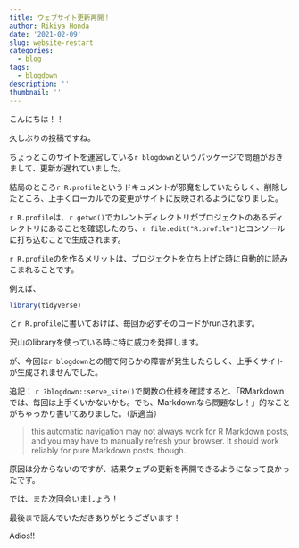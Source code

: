 ```yaml
---
title: ウェブサイト更新再開！
author: Rikiya Honda
date: '2021-02-09'
slug: website-restart
categories:
  - blog
tags:
  - blogdown
description: ''
thumbnail: ''
---
```


こんにちは！！

久しぶりの投稿ですね。

ちょっとこのサイトを運営している`r blogdown`というパッケージで問題がおきまして、更新が遅れていました。

結局のところ`r R.profile`というドキュメントが邪魔をしていたらしく、削除したところ、上手くローカルでの変更がサイトに反映されるようになりました。

`r R.profile`は、`r getwd()`でカレントディレクトリがプロジェクトのあるディレクトリにあることを確認したのち、`r file.edit("R.profile")`とコンソールに打ち込むことで生成されます。

`r R.profile`のを作るメリットは、プロジェクトを立ち上げた時に自動的に読みこまれることです。

例えば、

```r
library(tidyverse)
```

と`r R.profile`に書いておけば、毎回か必ずそのコードがrunされます。

沢山のlibraryを使っている時に特に威力を発揮します。

が、今回は`r blogdown`との間で何らかの障害が発生したらしく、上手くサイトが生成されませんでした。

追記：
`r ?blogdown::serve_site()`で関数の仕様を確認すると、「RMarkdownでは、毎回は上手くいかないかも。でも、Markdownなら問題なし！」的なことがちゃっかり書いてありました。（訳適当）

>this automatic navigation may not always work for R Markdown posts, and you may have to manually refresh your browser. It should work reliably for pure Markdown posts, though.



原因は分からないのですが、結果ウェブの更新を再開できるようになって良かったです。

では、また次回会いましょう！

最後まで読んでいただきありがとうございます！

Adios!!



